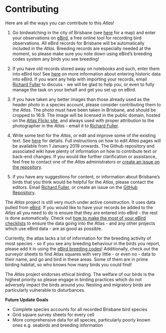 # Contributing

Here are all the ways you can contribute to this _Atlas_!

1. Go birdwatching in the city of Brisbane (see [here](http://www.dlgrma.qld.gov.au/resources/map/reform/brisbane-map.pdf) for a map) and enter your observations on [eBird](http://www.ebird.org), a free online tool for recording bird observations. All eBird records for Brisbane will be automatically included in the _Atlas_. Breeding records are especially needed at the moment, so please make sure you note down using eBird's breeding codes system any birds you see breeding!

2. If you have old records stored away on notebooks and such, enter them into eBird too! See [here](https://help.ebird.org/customer/en/portal/articles/973960-entering-historic-data) on more information about entering historic data into eBird. If you want any help with importing your records, email [Richard Fuller](mailto:r.fuller@uq.edu.au) to discuss - we will be glad to help you, or even to fully manage the task on your behalf and get you set up on eBird.

3. If you have taken any better images than those already used as the header photo in a species account, please consider contributing them to the _Atlas_. The photo must have been taken in Brisbane, and should be cropped to 16:9. The image will be licensed in the public domain, hosted on the [Atlas Flickr site](https://www.flickr.com/photos/159495711@N04/), and always used with proper attribution to the photographer in the _Atlas_ - email it to [Richard Fuller](mailto:r.fuller@uq.edu.au).

4. Write some text for the _Atlas_, or edit and improve some of the existing text. See [here](https://github.com/bird-team/brisbane-bird-atlas/wiki/Frequently-asked-questions#how-can-i-contribute-to-this-atlas) for details. Full instructions on how to edit _Atlas_ pages will be available from 1 January 2019 onwards. The Github repository and associated wiki have plenty of information on how to contribute text or back-end changes. If you would like further clarification or assistance, feel free to contact one of the _Atlas_ administrators or [create an issue on the repository](https://github.com/bird-team/brisbane-bird-atlas/issues/new/choose).

5. If you have any suggestions for content, or information about Brisbane's birds that you think would be helpful for the _Atlas_, please contact the editors. Email [Richard Fuller](mailto:r.fuller@uq.edu.au), or create an issue on the [GitHub Repository](https://github.com/bird-team/brisbane-bird-atlas/issues).

The _Atlas_ project is still very much under active construction. It uses data pulled from [eBird](https://ebird.org/home). If you would like to have your records be added to the _Atlas_ all you need to do is ensure that they are entered into eBird - the rest is done automatically. Check out [how to make the most of your eBird checklists](https://help.ebird.org/customer/portal/articles/974012) to ensure the data going into the Atlas - and any other projects which use eBird data - are as good as possible.

Currently, the atlas lacks a lot of information for the breeding activity of most species - so if you see any breeding behaviour in the birds you report, please add it in using the [eBird breeding codes](https://help.ebird.org/customer/portal/articles/1006850-breeding-codes-behavior-codes)! Additionally, check out the surveyor sheets to find Atlas squares with very little - or even no - data to their name, and go and bird in these areas. Some of them are in prime birding habitat, so who knows how many birds you could find!

The _Atlas_ project endorses ethical birding. The welfare of our birds is the highest priority so please engage in birding practices which do not adversely impact the birds around you. Nesting and migratory birds are particularly vulnerable to disturbances.

**Future Update Goals**

- Complete species accounts for all recorded Brisbane bird species
- Grid square survey sheets for every cell
- More comprehensive data for all species, particularly poorly known ones e.g. seabirds and breeding information
